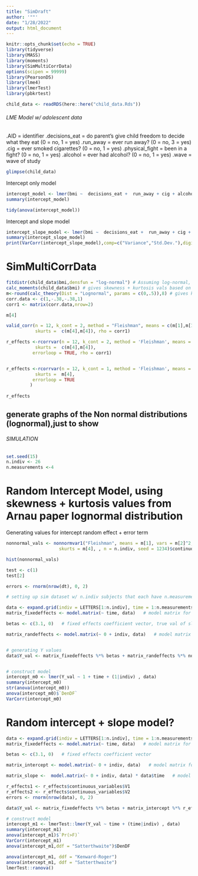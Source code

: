 ```yaml
---
title: "SimDraft"
author: '""'
date: "1/28/2022"
output: html_document
---
```


```r
knitr::opts_chunk$set(echo = TRUE)
library(tidyverse)
library(MASS)
library(moments)
library(SimMultiCorrData)
options(scipen = 99999)
library(PearsonDS)
library(lme4)
library(lmerTest)
library(pbkrtest)

child_data <- readRDS(here::here("child_data.Rds"))
```

###### LME Model w/ adolescent data

.AID = identifier
.decisions_eat = do parent's give child freedom to decide what they eat (0 = no, 1 = yes)
.run_away = ever run away? (0 = no, 3 = yes)
.cig = ever smoked cigarettes? (0 = no, 1 = yes)
.physical_fight = been in a fight? (0 = no, 1 = yes)
.alcohol = ever had alcohol? (0 = no, 1 = yes)
.wave = wave of study 
```r
glimpse(child_data)
```

Intercept only model
```r
intercept_model <- lmer(bmi ~  decisions_eat +  run_away + cig + alcohol + physical_fight + real_age + (1|AID) + wave, child_data) 
summary(intercept_model)

tidy(anova(intercept_model))
```

Intercept and slope model

```r
intercept_slope_model <- lmer(bmi ~  decisions_eat +  run_away + cig + alcohol + physical_fight + real_age + wave + ( wave |AID), child_data) 
summary(intercept_slope_model)
print(VarCorr(intercept_slope_model),comp=c("Variance","Std.Dev."),digits=2)
```

# SimMultiCorrData

```r

fitdistr(child_data$bmi,densfun = "log-normal") # Assuming log-normal, find parameters
calc_moments(child_data$bmi) # gives skewness + kurtosis vals based on data 
m<-round(calc_theory(Dist = "Lognormal", params = c(0,.5)),8) # gives kurt + skew based on parameters from line 53
corr.data <- c(1,-.38,-.38,1)
corr1 <- matrix(corr.data,nrow=2)

m[4]

valid_corr(n = 12, k_cont = 2, method = "Fleishman", means = c(m[1],m[1]), vars = c(m[2],m[2]), skews = c(m[3],m[3]),
           skurts =  c(m[4],m[4]), rho = corr1)

r_effects <-rcorrvar(n = 12, k_cont = 2, method = 'Fleishman', means = c(m[1],m[1]), vars = c(m[2],m[2]), skews = c(m[3],m[3]),
           skurts =  c(m[4],m[4]),
          errorloop = TRUE, rho = corr1)


r_effects <-rcorrvar(n = 12, k_cont = 1, method = 'Fleishman', means = m[1], vars = m[2], skews = m[3],
           skurts =  m[4],
          errorloop = TRUE
         )
        
r_effects

```

## generate graphs of the Non normal distributions (lognormal),just to show



###### SIMULATION

```r
set.seed(15)
n.indiv <- 26
n.measurements <-4
```

# Random Intercept Model, using skewness + kurtosis values from Arnau paper lognormal distribution 

Generating values for intercept random effect + error term
```r
nonnormal_vals <- nonnormvar1("Fleishman", means = m[1], vars = m[2]^2, skews =  m[3],
                    skurts = m[4], , n = n.indiv, seed = 1234)$continuous_variable$V1

hist(nonnormal_vals)

test <- c(1)
test[2]

errors <- rnorm(nrow(dt), 0, 2)
```

```r
# setting up sim dataset w/ n.indiv subjects that each have n.measurements data points at different time points 

data <- expand.grid(indiv = LETTERS[1:n.indiv], time = 1:n.measurements)
matrix_fixedeffects <- model.matrix(~ time, data)   # model matrix for fixed effects

betas <- c(3.1, 0)   # fixed effects coefficient vector, true val of slope is 0 

matrix_randeffects <- model.matrix(~ 0 + indiv, data)   # model matrix for random intercepts


# generating Y values
data$Y_val <- matrix_fixedeffects %*% betas + matrix_randeffects %*% nonnormal_vals + errors


# construct model
intercept_m0 <- lmer(Y_val ~ 1 + time + (1|indiv) , data) 
summary(intercept_m0)
str(anova(intercept_m0))
anova(intercept_m0)$`DenDF`
VarCorr(intercept_m0)
```


# Random intercept + slope model?

```r

data <- expand.grid(indiv = LETTERS[1:n.indiv], time = 1:n.measurements)
matrix_fixedeffects <- model.matrix(~ time, data)   # model matrix for fixed effects

betas <- c(3.1, 0)   # fixed effects coefficient vector

matrix_intercept <- model.matrix(~ 0 + indiv, data)   # model matrix for random intercepts

matrix_slope <-  model.matrix(~ 0 + indiv, data) * data$time   # model matrix for random slopes

r_effects1 <- r_effects$continuous_variables$V1
r_effects2 <- r_effects$continuous_variables$V2
errors <- rnorm(nrow(data), 0, 2)  

data$Y_val <- matrix_fixedeffects %*% betas + matrix_intercept %*% r_effects1 + matrix_slope %*% r_effects2 + errors

# construct model
intercept_m1 <- lmerTest::lmer(Y_val ~ time + (time|indiv) , data) 
summary(intercept_m1)
anova(intercept_m1)$`Pr(>F)`
VarCorr(intercept_m1)
anova(intercept_m1,ddf = "Satterthwaite")$DenDF

anova(intercept_m1, ddf = "Kenward-Roger")
anova(intercept_m1, ddf = "Satterthwaite")
lmerTest::ranova()
```

